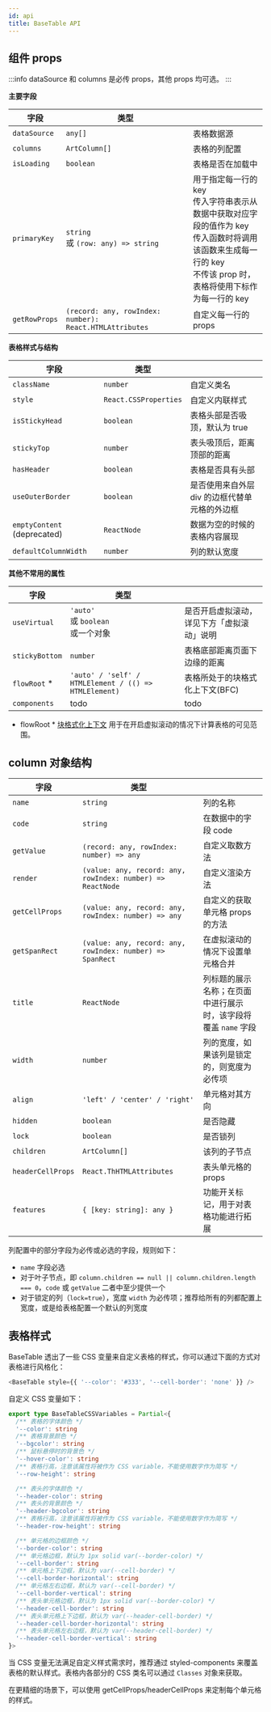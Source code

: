```yaml
---
id: api
title: BaseTable API
---
```


## 组件 props

:::info
dataSource 和 columns 是必传 props，其他 props 均可选。
:::

**主要字段**

| 字段          | 类型                                                    |                                                                                                                                                                         |
| ------------- | ------------------------------------------------------- | ----------------------------------------------------------------------------------------------------------------------------------------------------------------------- |
| `dataSource`  | `any[]`                                                 | 表格数据源                                                                                                                                                              |
| `columns`     | `ArtColumn[]`                                           | 表格的列配置                                                                                                                                                            |
| `isLoading`   | `boolean`                                               | 表格是否在加载中                                                                                                                                                        |
| `primaryKey`  | `string` <br/> 或 `(row: any) => string`                | 用于指定每一行的 key<br/>传入字符串表示从数据中获取对应字段的值作为 key<br/>传入函数时将调用该函数来生成每一行的 key<br/>不传该 prop 时，表格将使用下标作为每一行的 key |
| `getRowProps` | `(record: any, rowIndex: number): React.HTMLAttributes` | 自定义每一行的 props                                                                                                                                                    |

**表格样式与结构**

| 字段                        | 类型                  |                                               |
| --------------------------- | --------------------- | --------------------------------------------- |
| `className`                 | `number`              | 自定义类名                                    |
| `style`                     | `React.CSSProperties` | 自定义内联样式                                |
| `isStickyHead`              | `boolean`             | 表格头部是否吸顶，默认为 true                 |
| `stickyTop`                 | `number`              | 表头吸顶后，距离顶部的距离                    |
| `hasHeader`                 | `boolean`             | 表格是否具有头部                              |
| `useOuterBorder`            | `boolean`             | 是否使用来自外层 div 的边框代替单元格的外边框 |
| `emptyContent` (deprecated) | `ReactNode`           | 数据为空的时候的表格内容展现                  |
| `defaultColumnWidth`        | `number`              | 列的默认宽度                                  |

**其他不常用的属性**

| 字段           | 类型                                                  |                                            |
| -------------- | ----------------------------------------------------- | ------------------------------------------ |
| `useVirtual`   | `'auto'` <br/> 或 `boolean` <br/> 或一个对象          | 是否开启虚拟滚动，详见下方「虚拟滚动」说明 |
| `stickyBottom` | `number`                                              | 表格底部距离页面下边缘的距离               |
| `flowRoot` \*  | `'auto' / 'self' / HTMLElement / (() => HTMLElement)` | 表格所处于的块格式化上下文(BFC)            |
| `components`   | todo                                                  | todo                                       |

- flowRoot \* [块格式化上下文](https://developer.mozilla.org/zh-CN/docs/Web/Guide/CSS/Block_formatting_context) 用于在开启虚拟滚动的情况下计算表格的可见范围。

## column 对象结构

| 字段              | 类型                                                       |                                                                |
| ----------------- | ---------------------------------------------------------- | -------------------------------------------------------------- |
| `name`            | `string`                                                   | 列的名称                                                       |
| `code`            | `string`                                                   | 在数据中的字段 code                                            |
| `getValue`        | `(record: any, rowIndex: number) => any`                   | 自定义取数方法                                                 |
| `render`          | `(value: any, record: any, rowIndex: number) => ReactNode` | 自定义渲染方法                                                 |
| `getCellProps`    | `(value: any, record: any, rowIndex: number) => any`       | 自定义的获取单元格 props 的方法                                |
| `getSpanRect`     | `(value: any, record: any, rowIndex: number) => SpanRect`  | 在虚拟滚动的情况下设置单元格合并                               |
| `title`           | `ReactNode`                                                | 列标题的展示名称；在页面中进行展示时，该字段将覆盖 `name` 字段 |
| `width`           | `number`                                                   | 列的宽度，如果该列是锁定的，则宽度为必传项                     |
| `align`           | `'left' / 'center' / 'right'`                              | 单元格对其方向                                                 |
| `hidden`          | `boolean`                                                  | 是否隐藏                                                       |
| `lock`            | `boolean`                                                  | 是否锁列                                                       |
| `children`        | `ArtColumn[]`                                              | 该列的子节点                                                   |
| `headerCellProps` | `React.ThHTMLAttributes`                                   | 表头单元格的 props                                             |
| `features`        | `{ [key: string]: any }`                                   | 功能开关标记，用于对表格功能进行拓展                           |

列配置中的部分字段为必传或必选的字段，规则如下：

- `name` 字段必选
- 对于叶子节点，即 `column.children == null || column.children.length === 0`，`code` 或 `getValue` 二者中至少提供一个
- 对于锁定的列（`lock=true`），宽度 `width` 为必传项；推荐给所有的列都配置上宽度，或是给表格配置一个默认的列宽度

## 表格样式

BaseTable 透出了一些 CSS 变量来自定义表格的样式，你可以通过下面的方式对表格进行风格化：

```js
<BaseTable style={{ '--color': '#333', '--cell-border': 'none' }} />
```

自定义 CSS 变量如下：

```typescript
export type BaseTableCSSVariables = Partial<{
  /** 表格的字体颜色 */
  '--color': string
  /** 表格背景颜色 */
  '--bgcolor': string
  /** 鼠标悬停时的背景色 */
  '--hover-color': string
  /** 表格行高，注意该属性将被作为 CSS variable，不能使用数字作为简写 */
  '--row-height': string

  /** 表头的字体颜色 */
  '--header-color': string
  /** 表头的背景颜色 */
  '--header-bgcolor': string
  /** 表格行高，注意该属性将被作为 CSS variable，不能使用数字作为简写 */
  '--header-row-height': string

  /** 单元格的边框颜色 */
  '--border-color': string
  /** 单元格边框，默认为 1px solid var(--border-color) */
  '--cell-border': string
  /** 单元格上下边框，默认为 var(--cell-border) */
  '--cell-border-horizontal': string
  /** 单元格左右边框，默认为 var(--cell-border) */
  '--cell-border-vertical': string
  /** 表头单元格边框，默认为 1px solid var(--border-color) */
  '--header-cell-border': string
  /** 表头单元格上下边框，默认为 var(--header-cell-border) */
  '--header-cell-border-horizontal': string
  /** 表头单元格左右边框，默认为 var(--header-cell-border) */
  '--header-cell-border-vertical': string
}>
```

当 CSS 变量无法满足自定义样式需求时，推荐通过 styled-components 来覆盖表格的默认样式。表格内各部分的 CSS 类名可以通过 `Classes` 对象来获取。

在更精细的场景下，可以使用 getCellProps/headerCellProps 来定制每个单元格的样式。
